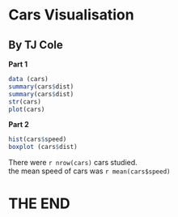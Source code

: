 # Cars Visualisation  
## By TJ Cole
 
 
 **Part 1**
 
 ```r
 data (cars)
 summary(cars$dist)
 summary(cars$dist)
 str(cars)
 plot(cars)
 ```
 
 **Part 2**
 
 ```r
 hist(cars$speed)
 boxplot (cars$dist)
 ```
 
 
 There were `r nrow(cars)` cars studied.  
 the mean speed of cars was `r mean(cars$speed)`
 
 
# THE END
 